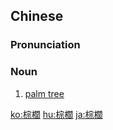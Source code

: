 {{also|棕榈}}
==Chinese==
{{zh-forms|s=棕榈}}

===Pronunciation===
{{zh-pron
|m=zōnglǘ
|c=zung1 leoi4,zung1 leoi3
|cat=n
}}

===Noun===
{{zh-noun}}

# [[palm tree]]

[[ko:棕櫚]]
[[hu:棕櫚]]
[[ja:棕櫚]]
